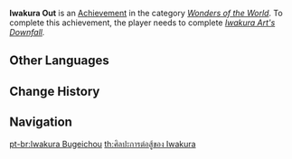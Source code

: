 {{Achievement Infobox
|title        = 
|id           = 81106
|order id     = 1104
|category     = Wonders of the World
|description  = Witness the end of the [[Iwakura Clan]].
|requirements = Complete ''[[Iwakura Art's Downfall]].''
|primogems    = 5
|tracking     = 
|hidden       = 1
|topic        = 
|type         = Exploration
}}
'''Iwakura Out''' is an [[Achievement]] in the category ''[[Wonders of the World]]''. To complete this achievement, the player needs to complete ''[[Iwakura Art's Downfall]].''
<!--
==Trivia==

==Video Guides==
{{EVT
|video1   = 
|caption1 = 
}}
-->
==Other Languages==
{{Other Languages
|en      = Iwakura Out
|zhs     = 岩藏武艺帐
|zhs_rm  = Yáncáng{{Assumed}} Wǔyì Zhàng
|zht     = 岩藏武藝帳
|zht_rm  = Yáncáng{{Assumed}} Wǔyì Zhàng
|zh_tl   = Record of the Iwakura Art{{sino|zh|ja}}
|ja      = 岩蔵武芸帳
|ja_rm   = Iwakura Bugei-chou
|ja_tl   = Record of the Iwakura Art
|ko      = 이와쿠라 무예장
|ko_rm   = Iwakura Muyejang
|ko_tl   = Iwakura Martial Art Record
|es      = Registro histórico de Iwakura
|es_tl   = Historical Record of Iwakura
|fr      = Fin d'Iwakura
|fr_tl   = End of Iwakura
|ru      = Ивакура Бугэйтё
|ru_tl   = Iwakura Bugei-chou
|ru_note = Russian name of the Achievement is the same as the reading of the Japanese name.
|th      = ศิลปะการต่อสู้ของ Iwakura
|th_rm   = 
|th_tl   = 
|vi      = Iwakura Bugeichou
|vi_tl   = 
|de      = Iwakuras historische Aufzeichnung
|de_tl   = Iwakura's Historical Record
|id      = Catatan Bela Diri Iwakura
|id_tl   = Note of Iwakura Martial Art
|pt      = Iwakura Bugeichou
|pt_tl   = 
|tr      = Iwakura Buraya Kadarmış
|tr_tl   = 
|it      = Fine di Iwakura
|it_tl   = 
}}

==Change History==
{{Change History|2.0}}
<!--
==References==
{{Reflist}}
-->
==Navigation==
{{Achievement Navbox|Wonders of the World|Exploration}}

[[pt-br:Iwakura Bugeichou]]
[[th:ศิลปะการต่อสู้ของ Iwakura]]
